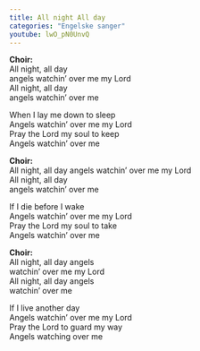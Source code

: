 ```yaml
---
title: All night All day
categories: "Engelske sanger"
youtube: lwO_pN0UnvQ
---
```


**Choir:**  
All night, all day  
angels  watchin' over me my Lord  
All night, all day  
angels watchin' over me

When I lay me down to sleep  
Angels watchin' over me my Lord  
Pray the Lord my soul to keep  
Angels watchin' over me

**Choir:**  
All night, all day 
angels watchin' over me my Lord  
All night, all day  
angels watchin' over me

If I die before I wake  
Angels watchin' over me my Lord  
Pray the Lord my soul to take  
Angels watchin' over me

**Choir:**  
All night, all day angels  
watchin' over me my Lord  
All night, all day angels  
watchin' over me

If I live another day  
Angels watchin' over me my Lord  
Pray the Lord to guard my way  
Angels watching over me
